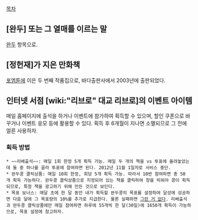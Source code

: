 [[목차]]

== [완두] 또는 그 열매를 이르는 말 ==
[[완두]] 항목으로.

== [정헌재]가 지은 만화책 ==
[[포엠툰]]에 이은 두 번째 작품집으로, 바다출판사에서 2003년에 출판되었다.

== 인터넷 서점 [wiki:"리브로" 대교 리브로]의 이벤트 아이템 ==
매일 홈페이지에 출석을 하거나 이벤트에 참가하여 획득할 수 있으며, 할인 쿠폰으로 바꾸거나 이벤트 응모 등에 활용할 수 있다. 획득 후 6개월이 지나면 소멸되므로 그 전에 얼른 사용하자.

=== 획득 방법 ===
 * ~~리베출석~~: 매일 1회 한정 5개 획득 가능. 매일 두 개의 책을 vs 투표에 올려놓았는데 둘 중 하나를 골라 투표에 참여하면 된다. 2012년 11월 1일자로 서비스 중단.
 * 완두콩 클릭상품: 매일 10회 한정, 회당 5개 획득 가능. 따라서 10번 참여하면 총 50개 획득 가능하다. 완두콩 클릭상품으로 지정되어 있는 책을 클릭하여 창을 띄워야 콩이 획득되므로, 특정 책을 광고하기 위해 만든 것으로 보인다.
 * 목표 보너스: 매달 초에 한 달 동안 내가 획득할 완두콩의 목표를 설정하여 달성에 성공하면 다음 달에 그 목표량의 10%를 추가로 지급한다. 물론 실패하면 [[그런 거 없다]]. 리베출석과 완두콩 클릭상품에만 매일 참여하면 하루에 55개씩 한 달(30일)에 1650개 획득이 가능하므로, 목표 설정에 참고하자.

